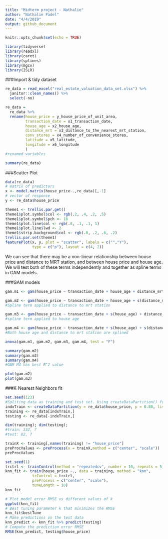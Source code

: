 ```yaml
---
title: "Midterm project - Nathalie"
author: "Nathalie Fadel"
date: "4/4/2019"
output: github_document
---
```


```r
knitr::opts_chunk$set(echo = TRUE)

library(tidyverse)
library(readxl)
library(caret)
library(splines)
library(mgcv)
library(ISLR)

```

###Import & tidy dataset
```r
re_data = read_excel("real_estate_valuation_data_set.xlsx") %>%
  janitor::clean_names() %>%
  select(-no)

re_data = 
  re_data %>%
  rename(house_price = y_house_price_of_unit_area, 
         transaction_date = x1_transaction_date,
         house_age = x2_house_age,
         distance_mrt = x3_distance_to_the_nearest_mrt_station,
         conv_stores = x4_number_of_convenience_stores,
         latitude = x5_latitude,
         longitude = x6_longitude
         )
#renamed variables

summary(re_data)
```

###Scatter Plot
```r
data(re_data)
# matrix of predictors 
x <- model.matrix(house_price~.,re_data)[,-1]
# vector of response
y <- re_data$house_price

theme1 <- trellis.par.get()
theme1$plot.symbol$col <- rgb(.2, .4, .2, .5)
theme1$plot.symbol$pch <- 16
theme1$plot.line$col <- rgb(.8, .1, .1, 1)
theme1$plot.line$lwd <- 2
theme1$strip.background$col <- rgb(.0, .2, .6, .2)
trellis.par.set(theme1)
featurePlot(x, y, plot = "scatter", labels = c("","Y"),
            type = c("p"), layout = c(4, 2))

```
We can see that there may be a non-linear relationship between house price and distance to MRT station, and between house price and house age. We will test both of these terms independently and together as spline terms in GAM models.

###GAM models
```r
gam.m1 <- gam(house_price ~ transaction_date + house_age + distance_mrt + conv_stores + latitude + longitude, data = re_data)

gam.m2 <- gam(house_price ~ transaction_date + house_age + s(distance_mrt) + conv_stores + latitude + longitude, data = re_data)
#Spline term applied to distance to mrt station

gam.m3 <- gam(house_price ~ transaction_date + s(house_age) + distance_mrt + conv_stores + latitude + longitude, data = re_data)
#spline term applied to house age

gam.m4 <- gam(house_price ~ transaction_date + s(house_age) + s(distance_mrt) + conv_stores + latitude + longitude, data = re_data)
#Both house age and distance to mrt station are splined

anova(gam.m1, gam.m2, gam.m3, gam.m4, test = "F")

summary(gam.m2)
summary(gam.m3)
summary(gam.m4)
#GAM M4 has best R^2 value

plot(gam.m2)
plot(gam.m3)

```  

###K-Nearest Neighbors fit
```r
set.seed(123)
#Spliting data as training and test set. Using createDataPartition() function from caret
indxTrain <- createDataPartition(y = re_data$house_price, p = 0.80, list = FALSE)
training <- re_data[indxTrain,]
testing <- re_data[-indxTrain,]

dim(training); dim(testing);
#train: 332, 7
#test: 82, 7

trainX <- training[,names(training) != "house_price"]
preProcValues <- preProcess(x = trainX,method = c("center", "scale"))
preProcValues

set.seed(1)
trctrl <- trainControl(method = "repeatedcv", number = 10, repeats = 5)
knn_fit <- train(house_price ~., data = training, method = "knn",
            trControl = trctrl,
            preProcess = c("center", "scale"),
            tuneLength = 10)
knn_fit

# Plot model error RMSE vs different values of k
ggplot(knn_fit)
# Best tuning parameter k that minimizes the RMSE
knn_fit$bestTune
# Make predictions on the test data
knn_predict <- knn_fit %>% predict(testing)
# Compute the prediction error RMSE
RMSE(knn_predict, testing$house_price)


```


